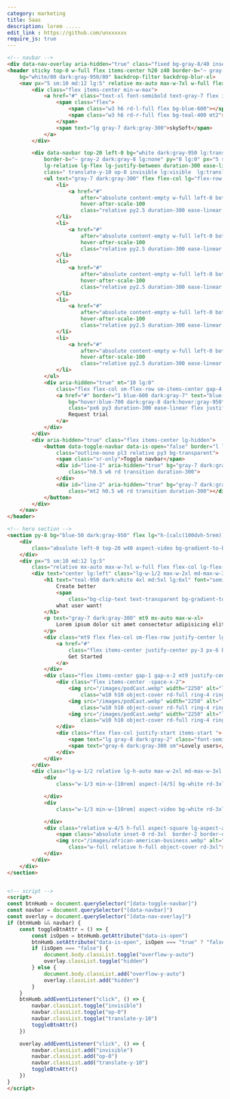 ```yaml
---
category: marketing
title: Saas
description: lorem .....
edit_link : https://github.com/unxxxxxx
require_js: true
---
```



```html
<!-- navbar -->
<div data-nav-overlay aria-hidden="true" class="fixed bg-gray-8/40 inset-0 z-30 hidden lg:hidden"></div>
<header sticky top-0 w-full flex items-center h20 z40 border-b="~ gray-1 dark:gray-9"
    bg="white/80 dark:gray-950/80" backdrop-filter backdrop-blur-xl>
    <nav px="5 sm:10 md:12 lg:5" relative mx-auto max-w-7xl w-full flex gap-x-5 justify-between items-center>
        <div class="flex items-center min-w-max">
            <a href="#" class="text-xl font-semibold text-gray-7 flex items-center gap-x-2">
                <span class="flex">
                    <span class="w3 h6 rd-l-full flex bg-blue-600"></span>
                    <span class="w3 h6 rd-r-full flex bg-teal-400 mt2"></span>
                </span>
                <span text="lg gray-7 dark:gray-300">skySoft</span>
            </a>
        </div>

        <div data-navbar top-20 left-0 bg="white dark:gray-950 lg:transparent"
            border-b="~ gray-2 dark:gray-8 lg:none" py="8 lg:0" px="5 sm:10 md:12 lg:0" w-full lg-top-0 fixed
            lg-relative lg-flex lg-justify-between duration-300 ease-linear
            class=" translate-y-10 op-0 invisible lg:visible  lg:translate-y-0 lg:op-100">
            <ul text="gray-7 dark:gray-300" flex flex-col lg="flex-row items-center w-full justify-center" gap-6>
                <li>
                    <a href="#"
                        after="absolute content-empty w-full left-0 bottom-0 h-px rd-md origin-left ease-linear duration-300 scale-x-0 bg-blue-600"
                        hover-after-scale-100
                        class="relative py2.5 duration-300 ease-linear hover-text-blue-600">Solutions</a>
                </li>
                <li>
                    <a href="#"
                        after="absolute content-empty w-full left-0 bottom-0 h-px rd-md origin-left ease-linear duration-300 scale-x-0 bg-blue-600"
                        hover-after-scale-100
                        class="relative py2.5 duration-300 ease-linear hover-text-blue-600">Company</a>
                </li>
                <li>
                    <a href="#"
                        after="absolute content-empty w-full left-0 bottom-0 h-px rd-md origin-left ease-linear duration-300 scale-x-0 bg-blue-600"
                        hover-after-scale-100
                        class="relative py2.5 duration-300 ease-linear hover-text-blue-600">Plateform</a>
                </li>
                <li>
                    <a href="#"
                        after="absolute content-empty w-full left-0 bottom-0 h-px rd-md origin-left ease-linear duration-300 scale-x-0 bg-blue-600"
                        hover-after-scale-100
                        class="relative py2.5 duration-300 ease-linear hover-text-blue-600">Resources</a>
                </li>
                <li>
                    <a href="#"
                        after="absolute content-empty w-full left-0 bottom-0 h-px rd-md origin-left ease-linear duration-300 scale-x-0 bg-blue-600"
                        hover-after-scale-100
                        class="relative py2.5 duration-300 ease-linear hover-text-blue-600">Contact</a>
                </li>
            </ul>
            <div aria-hidden="true" mt="10 lg:0"
                class="flex flex-col sm-flex-row sm-items-center gap-4 lg-min-w-max">
                <a href="#" border="1 blue-600 dark:gray-7" text="blue-600 hover:white dark:white"
                    bg="hover:blue-700 dark:gray-8 dark:hover:gray-950"
                    class="px6 py3 duration-300 ease-linear flex justify-center w-full sm-w-auto rd-full">
                    Request trial
                </a>
            </div>
        </div>
        <div aria-hidden="true" class="flex items-center lg-hidden">
            <button data-toggle-navbar data-is-open="false" border="l l-blue-100 dark:l-gray-7"
                class="outline-none pl3 relative py3 bg-transparent">
                <span class="sr-only">Toggle navbar</span>
                <div id="line-1" aria-hidden="true" bg="gray-7 dark:gray-300"
                    class="h0.5 w6 rd transition duration-300">
                </div>
                <div id="line-2" aria-hidden="true" bg="gray-7 dark:gray-300"
                    class="mt2 h0.5 w6 rd transition duration-300"></div>
            </button>
        </div>
    </nav>
</header>

<!-- hero section -->
<section py-8 bg="blue-50 dark:gray-950" flex lg="h-[calc(100dvh-5rem)] items-center">
    <div
        class="absolute left-0 top-20 w40 aspect-video bg-gradient-to-br from-blue-600 to-sky-400 rd-full blur-3xl op-60">
    </div>
    <div px="5 sm:10 md:12 lg:5"
        class="relative mx-auto max-w-7xl w-full flex flex-col lg-flex-row lg-items-stretch gap-10">
        <div text="center lg:left" class="lg-w-1/2 max-w-2xl md-max-w-3xl mx-auto ">
            <h1 text="teal-950 dark:white 4xl md:5xl lg:6xl" font="semibold display">
                Create better
                <span
                    class="bg-clip-text text-transparent bg-gradient-to-br from-teal-600 to-blue-600">experience</span>
                what user want!
            </h1>
            <p text="gray-7 dark:gray-300" mt9 mx-auto max-w-xl>
                Lorem ipsum dolor sit amet consectetur adipisicing elit. Illum, beatae omnis ipsa magnam neque ut
            </p>
            <div class="mt9 flex flex-col sm-flex-row justify-center lg-justify-start gap-4">
                <a href="#"
                    class="flex items-center justify-center py-3 px-6 border-2 border-transparent shadow-lg bg-blue-600 transition ease-linear hover:bg-blue-800 active:bg-blue-700 text-white rd-full">
                    Get Started
                </a>
            </div>
            <div class="flex items-center gap-1 gap-x-2 mt9 justify-center lg-justify-start py5">
                <div class="flex items-center -space-x-2">
                    <img src="/images/podCast.webp" width="2250" alt="listener avatar"
                        class="w10 h10 object-cover rd-full ring-4 ring-white dark-ring-gray-950">
                    <img src="/images/podCast.webp" width="2250" alt="listener avatar"
                        class="w10 h10 object-cover rd-full ring-4 ring-white dark-ring-gray-950">
                    <img src="/images/podCast.webp" width="2250" alt="listener avatar"
                        class="w10 h10 object-cover rd-full ring-4 ring-white dark-ring-gray-950">
                </div>
                <div class="flex flex-col justify-start items-start ">
                    <span text="lg gray-8 dark:gray-2" class="font-semibold">+12k</span>
                    <span text="gray-6 dark:gray-300 sm">Lovely users</span>
                </div>
            </div>
        </div>
        <div class="lg-w-1/2 relative lg-h-auto max-w-2xl md-max-w-3xl mx-auto hidden md-flex justify-end">
            <div
                class="w-1/3 min-w-[10rem] aspect-[4/5] bg-white rd-3xl border border-gray-2 absolute left-7 -top-10 z-10">

            </div>
            <div
                class="w-1/3 min-w-[10rem] aspect-video bg-white rd-3xl border border-gray-2 absolute left-0 -bottom-10 z-10">

            </div>
            <div class="relative w-4/5 h-full aspect-square lg-aspect-auto">
                <span class="absolute inset-0 rd-3xl  border-2 border-dashed border-blue-600 flex rotate-6"></span>
                <img src="/images/african-american-business.webp" alt="sidebiew image"
                    class="w-full relative h-full object-cover rd-3xl">
            </div>
        </div>
    </div>
</section>


<!-- script -->
<script>
const btnHumb = document.querySelector("[data-toggle-navbar]")
const navbar = document.querySelector("[data-navbar]")
const overlay = document.querySelector("[data-nav-overlay]")
if (btnHumb && navbar) {
    const toggleBtnAttr = () => {
        const isOpen = btnHumb.getAttribute("data-is-open")
        btnHumb.setAttribute("data-is-open", isOpen === "true" ? "false" : "true")
        if (isOpen === "false") {
            document.body.classList.toggle("overflow-y-auto")
            overlay.classList.toggle("hidden")
        } else {
            document.body.classList.add("overflow-y-auto")
            overlay.classList.add("hidden")
        }
    }
    btnHumb.addEventListener("click", () => {
        navbar.classList.toggle("invisible")
        navbar.classList.toggle("op-0")
        navbar.classList.toggle("translate-y-10")
        toggleBtnAttr()
    })

    overlay.addEventListener("click", () => {
        navbar.classList.add("invisible")
        navbar.classList.add("op-0")
        navbar.classList.add("translate-y-10")
        toggleBtnAttr()
    })
}
</script>
```